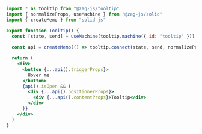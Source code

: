 ```jsx
import * as tooltip from "@zag-js/tooltip"
import { normalizeProps, useMachine } from "@zag-js/solid"
import { createMemo } from "solid-js"

export function Tooltip() {
  const [state, send] = useMachine(tooltip.machine({ id: "tooltip" }))
  
  const api = createMemo(() => tooltip.connect(state, send, normalizeProps))

  return (
    <div>
      <button {...api().triggerProps}>
        Hover me
      </button>
      {api().isOpen && (
        <div {...api().positionerProps}>
          <div {...api().contentProps}>Tooltip</div>
        </div>
      )}
    </div>
  )
}
```
